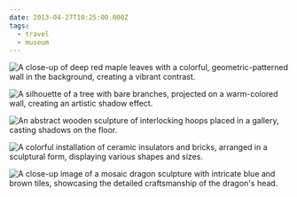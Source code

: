 ```yaml
---
date: 2013-04-27T10:25:00.000Z
tags:
  - travel
  - museum
---
```

![A close-up of deep red maple leaves with a colorful, geometric-patterned wall in the background, creating a vibrant contrast.](/assets/photos/20130427-IMG_5214.jpg)

![A silhouette of a tree with bare branches, projected on a warm-colored wall, creating an artistic shadow effect.](/assets/photos/20130427-IMG_5157.jpg)

![An abstract wooden sculpture of interlocking hoops placed in a gallery, casting shadows on the floor.](/assets/photos/20130427-IMG_5229.jpg)

![A colorful installation of ceramic insulators and bricks, arranged in a sculptural form, displaying various shapes and sizes.](/assets/photos/20130427-IMG_5199.jpg)

![A close-up image of a mosaic dragon sculpture with intricate blue and brown tiles, showcasing the detailed craftsmanship of the dragon's head.](/assets/photos/20130427-IMG_5244.jpg)
